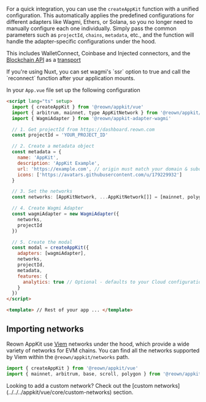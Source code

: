 For a quick integration, you can use the `createAppKit` function with a unified configuration. This automatically applies the predefined configurations for different adapters like Wagmi, Ethers, or Solana, so you no longer need to manually configure each one individually. Simply pass the common parameters such as `projectId`, `chains`, `metadata`, etc., and the function will handle the adapter-specific configurations under the hood.

This includes WalletConnect, Coinbase and Injected connectors, and the [Blockchain API](../../../../cloud/blockchain-api) as a [transport](https://wagmi.sh/core/api/createConfig#transports)

<Note>
If you're using Nuxt, you can set wagmi's `ssr` option to true and call the `reconnect` function after your application mounts.
</Note>

In your `App.vue` file set up the following configuration

```html
<script lang="ts" setup>
  import { createAppKit } from '@reown/appkit/vue'
  import { arbitrum, mainnet, type AppKitNetwork } from '@reown/appkit/networks'
  import { WagmiAdapter } from '@reown/appkit-adapter-wagmi'

  // 1. Get projectId from https://dashboard.reown.com
  const projectId = 'YOUR_PROJECT_ID'

  // 2. Create a metadata object
  const metadata = {
    name: 'AppKit',
    description: 'AppKit Example',
    url: 'https://example.com', // origin must match your domain & subdomain
    icons: ['https://avatars.githubusercontent.com/u/179229932']
  }

  // 3. Set the networks
  const networks: [AppKitNetwork, ...AppKitNetwork[]] = [mainnet, polygon, base]

  // 4. Create Wagmi Adapter
  const wagmiAdapter = new WagmiAdapter({
    networks,
    projectId
  })

  // 5. Create the modal
  const modal = createAppKit({
    adapters: [wagmiAdapter],
    networks,
    projectId,
    metadata,
    features: {
      analytics: true // Optional - defaults to your Cloud configuration
    }
  })
</script>

<template> // Rest of your app ... </template>
```

## Importing networks

Reown AppKit use [Viem](https://viem.sh/) networks under the hood, which provide a wide variety of networks for EVM chains. You can find all the networks supported by Viem within the `@reown/appkit/networks` path.

```js {2}
import { createAppKit } from '@reown/appkit/vue'
import { mainnet, arbitrum, base, scroll, polygon } from '@reown/appkit/networks'
```

<Note>
Looking to add a custom network? Check out the [custom networks](../../../appkit/vue/core/custom-networks) section.
</Note>
